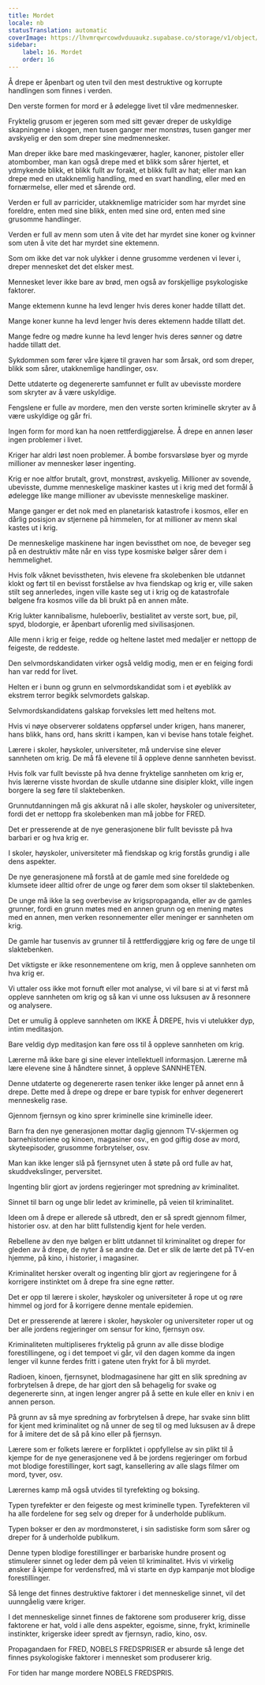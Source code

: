 ```yaml
---
title: Mordet
locale: nb
statusTranslation: automatic
coverImage: https://lhvmrqwrcowdvduuaukz.supabase.co/storage/v1/object/public/strapi-uploads/small_cover-educacion-fundamental.webp-2d51a7828a2b1309555be27f7e2a61a0.webp
sidebar:
    label: 16. Mordet
    order: 16
---
```

Å drepe er åpenbart og uten tvil den mest destruktive og korrupte handlingen som finnes i verden.

Den verste formen for mord er å ødelegge livet til våre medmennesker.

Fryktelig grusom er jegeren som med sitt gevær dreper de uskyldige skapningene i skogen, men tusen ganger mer monstrøs, tusen ganger mer avskyelig er den som dreper sine medmennesker.

Man dreper ikke bare med maskingeværer, hagler, kanoner, pistoler eller atombomber, man kan også drepe med et blikk som sårer hjertet, et ydmykende blikk, et blikk fullt av forakt, et blikk fullt av hat; eller man kan drepe med en utakknemlig handling, med en svart handling, eller med en fornærmelse, eller med et sårende ord.

Verden er full av parricider, utakknemlige matricider som har myrdet sine foreldre, enten med sine blikk, enten med sine ord, enten med sine grusomme handlinger.

Verden er full av menn som uten å vite det har myrdet sine koner og kvinner som uten å vite det har myrdet sine ektemenn.

Som om ikke det var nok ulykker i denne grusomme verdenen vi lever i, dreper mennesket det det elsker mest.

Mennesket lever ikke bare av brød, men også av forskjellige psykologiske faktorer.

Mange ektemenn kunne ha levd lenger hvis deres koner hadde tillatt det.

Mange koner kunne ha levd lenger hvis deres ektemenn hadde tillatt det.

Mange fedre og mødre kunne ha levd lenger hvis deres sønner og døtre hadde tillatt det.

Sykdommen som fører våre kjære til graven har som årsak, ord som dreper, blikk som sårer, utakknemlige handlinger, osv.

Dette utdaterte og degenererte samfunnet er fullt av ubevisste mordere som skryter av å være uskyldige.

Fengslene er fulle av mordere, men den verste sorten kriminelle skryter av å være uskyldige og går fri.

Ingen form for mord kan ha noen rettferdiggjørelse. Å drepe en annen løser ingen problemer i livet.

Kriger har aldri løst noen problemer. Å bombe forsvarsløse byer og myrde millioner av mennesker løser ingenting.

Krig er noe altfor brutalt, grovt, monstrøst, avskyelig. Millioner av sovende, ubevisste, dumme menneskelige maskiner kastes ut i krig med det formål å ødelegge like mange millioner av ubevisste menneskelige maskiner.

Mange ganger er det nok med en planetarisk katastrofe i kosmos, eller en dårlig posisjon av stjernene på himmelen, for at millioner av menn skal kastes ut i krig.

De menneskelige maskinene har ingen bevissthet om noe, de beveger seg på en destruktiv måte når en viss type kosmiske bølger sårer dem i hemmelighet.

Hvis folk våknet bevisstheten, hvis elevene fra skolebenken ble utdannet klokt og ført til en bevisst forståelse av hva fiendskap og krig er, ville saken stilt seg annerledes, ingen ville kaste seg ut i krig og de katastrofale bølgene fra kosmos ville da bli brukt på en annen måte.

Krig lukter kannibalisme, huleboerliv, bestialitet av verste sort, bue, pil, spyd, blodorgie, er åpenbart uforenlig med sivilisasjonen.

Alle menn i krig er feige, redde og heltene lastet med medaljer er nettopp de feigeste, de reddeste.

Den selvmordskandidaten virker også veldig modig, men er en feiging fordi han var redd for livet.

Helten er i bunn og grunn en selvmordskandidat som i et øyeblikk av ekstrem terror begikk selvmordets galskap.

Selvmordskandidatens galskap forveksles lett med heltens mot.

Hvis vi nøye observerer soldatens oppførsel under krigen, hans manerer, hans blikk, hans ord, hans skritt i kampen, kan vi bevise hans totale feighet.

Lærere i skoler, høyskoler, universiteter, må undervise sine elever sannheten om krig. De må få elevene til å oppleve denne sannheten bevisst.

Hvis folk var fullt bevisste på hva denne fryktelige sannheten om krig er, hvis lærerne visste hvordan de skulle utdanne sine disipler klokt, ville ingen borgere la seg føre til slaktebenken.

Grunnutdanningen må gis akkurat nå i alle skoler, høyskoler og universiteter, fordi det er nettopp fra skolebenken man må jobbe for FRED.

Det er presserende at de nye generasjonene blir fullt bevisste på hva barbari er og hva krig er.

I skoler, høyskoler, universiteter må fiendskap og krig forstås grundig i alle dens aspekter.

De nye generasjonene må forstå at de gamle med sine foreldede og klumsete ideer alltid ofrer de unge og fører dem som okser til slaktebenken.

De unge må ikke la seg overbevise av krigspropaganda, eller av de gamles grunner, fordi en grunn møtes med en annen grunn og en mening møtes med en annen, men verken resonnementer eller meninger er sannheten om krig.

De gamle har tusenvis av grunner til å rettferdiggjøre krig og føre de unge til slaktebenken.

Det viktigste er ikke resonnementene om krig, men å oppleve sannheten om hva krig er.

Vi uttaler oss ikke mot fornuft eller mot analyse, vi vil bare si at vi først må oppleve sannheten om krig og så kan vi unne oss luksusen av å resonnere og analysere.

Det er umulig å oppleve sannheten om IKKE Å DREPE, hvis vi utelukker dyp, intim meditasjon.

Bare veldig dyp meditasjon kan føre oss til å oppleve sannheten om krig.

Lærerne må ikke bare gi sine elever intellektuell informasjon. Lærerne må lære elevene sine å håndtere sinnet, å oppleve SANNHETEN.

Denne utdaterte og degenererte rasen tenker ikke lenger på annet enn å drepe. Dette med å drepe og drepe er bare typisk for enhver degenerert menneskelig rase.

Gjennom fjernsyn og kino sprer kriminelle sine kriminelle ideer.

Barn fra den nye generasjonen mottar daglig gjennom TV-skjermen og barnehistoriene og kinoen, magasiner osv., en god giftig dose av mord, skyteepisoder, grusomme forbrytelser, osv.

Man kan ikke lenger slå på fjernsynet uten å støte på ord fulle av hat, skuddvekslinger, perversitet.

Ingenting blir gjort av jordens regjeringer mot spredning av kriminalitet.

Sinnet til barn og unge blir ledet av kriminelle, på veien til kriminalitet.

Ideen om å drepe er allerede så utbredt, den er så spredt gjennom filmer, historier osv. at den har blitt fullstendig kjent for hele verden.

Rebellene av den nye bølgen er blitt utdannet til kriminalitet og dreper for gleden av å drepe, de nyter å se andre dø. Det er slik de lærte det på TV-en hjemme, på kino, i historier, i magasiner.

Kriminalitet hersker overalt og ingenting blir gjort av regjeringene for å korrigere instinktet om å drepe fra sine egne røtter.

Det er opp til lærere i skoler, høyskoler og universiteter å rope ut og røre himmel og jord for å korrigere denne mentale epidemien.

Det er presserende at lærere i skoler, høyskoler og universiteter roper ut og ber alle jordens regjeringer om sensur for kino, fjernsyn osv.

Kriminaliteten multipliseres fryktelig på grunn av alle disse blodige forestillingene, og i det tempoet vi går, vil den dagen komme da ingen lenger vil kunne ferdes fritt i gatene uten frykt for å bli myrdet.

Radioen, kinoen, fjernsynet, blodmagasinene har gitt en slik spredning av forbrytelsen å drepe, de har gjort den så behagelig for svake og degenererte sinn, at ingen lenger angrer på å sette en kule eller en kniv i en annen person.

På grunn av så mye spredning av forbrytelsen å drepe, har svake sinn blitt for kjent med kriminalitet og nå unner de seg til og med luksusen av å drepe for å imitere det de så på kino eller på fjernsyn.

Lærere som er folkets lærere er forpliktet i oppfyllelse av sin plikt til å kjempe for de nye generasjonene ved å be jordens regjeringer om forbud mot blodige forestillinger, kort sagt, kansellering av alle slags filmer om mord, tyver, osv.

Lærernes kamp må også utvides til tyrefekting og boksing.

Typen tyrefekter er den feigeste og mest kriminelle typen. Tyrefekteren vil ha alle fordelene for seg selv og dreper for å underholde publikum.

Typen bokser er den av mordmonsteret, i sin sadistiske form som sårer og dreper for å underholde publikum.

Denne typen blodige forestillinger er barbariske hundre prosent og stimulerer sinnet og leder dem på veien til kriminalitet. Hvis vi virkelig ønsker å kjempe for verdensfred, må vi starte en dyp kampanje mot blodige forestillinger.

Så lenge det finnes destruktive faktorer i det menneskelige sinnet, vil det uunngåelig være kriger.

I det menneskelige sinnet finnes de faktorene som produserer krig, disse faktorene er hat, vold i alle dens aspekter, egoisme, sinne, frykt, kriminelle instinkter, krigerske ideer spredt av fjernsyn, radio, kino, osv.

Propagandaen for FRED, NOBELS FREDSPRISER er absurde så lenge det finnes psykologiske faktorer i mennesket som produserer krig.

For tiden har mange mordere NOBELS FREDSPRIS.

